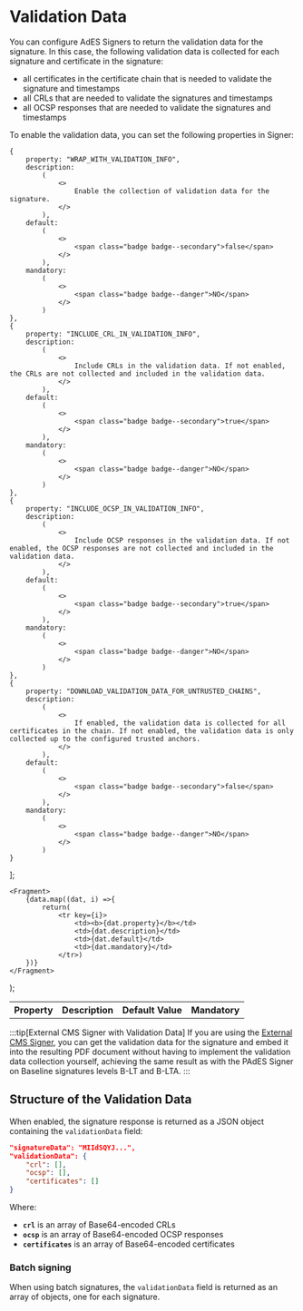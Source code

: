 
# Validation Data

You can configure AdES Signers to return the validation data for the signature. In this case, the following validation data is collected for each signature and certificate in the signature:
- all certificates in the certificate chain that is needed to validate the signature and timestamps
- all CRLs that are needed to validate the signatures and timestamps
- all OCSP responses that are needed to validate the signatures and timestamps

To enable the validation data, you can set the following properties in Signer:

    {
        property: "WRAP_WITH_VALIDATION_INFO",
        description:
            (
                <>
                    Enable the collection of validation data for the signature.
                </>
            ),
        default:
            (
                <>
                    <span class="badge badge--secondary">false</span>
                </>
            ),
        mandatory:
            (
                <>
                    <span class="badge badge--danger">NO</span>
                </>
            )
    },
    {
        property: "INCLUDE_CRL_IN_VALIDATION_INFO",
        description:
            (
                <>
                    Include CRLs in the validation data. If not enabled, the CRLs are not collected and included in the validation data.
                </>
            ),
        default:
            (
                <>
                    <span class="badge badge--secondary">true</span>
                </>
            ),
        mandatory:
            (
                <>
                    <span class="badge badge--danger">NO</span>
                </>
            )
    },
    {
        property: "INCLUDE_OCSP_IN_VALIDATION_INFO",
        description:
            (
                <>
                    Include OCSP responses in the validation data. If not enabled, the OCSP responses are not collected and included in the validation data.
                </>
            ),
        default:
            (
                <>
                    <span class="badge badge--secondary">true</span>
                </>
            ),
        mandatory:
            (
                <>
                    <span class="badge badge--danger">NO</span>
                </>
            )
    },
    {
        property: "DOWNLOAD_VALIDATION_DATA_FOR_UNTRUSTED_CHAINS",
        description:
            (
                <>
                    If enabled, the validation data is collected for all certificates in the chain. If not enabled, the validation data is only collected up to the configured trusted anchors.
                </>
            ),
        default:
            (
                <>
                    <span class="badge badge--secondary">false</span>
                </>
            ),
        mandatory:
            (
                <>
                    <span class="badge badge--danger">NO</span>
                </>
            )
    }
];

    <Fragment>
        {data.map((dat, i) =>{
            return(
                <tr key={i}>
                    <td><b>{dat.property}</b></td>
                    <td>{dat.description}</td>
                    <td>{dat.default}</td>
                    <td>{dat.mandatory}</td>
                </tr>)
        })}
    </Fragment>
);

<table>
    <th>Property</th>
    <th>Description</th>
    <th>Default Value</th>
    <th>Mandatory</th>
    <tbody>
    <GenTable data={data}/>
    </tbody>
</table>

:::tip[External CMS Signer with Validation Data]
If you are using the [External CMS Signer](./pades-signer/external-cms), you can get the validation data for the signature and embed it into the resulting PDF document without having to implement the validation data collection yourself, achieving the same result as with the PAdES Signer on Baseline signatures levels B-LT and B-LTA.
:::

## Structure of the Validation Data

When enabled, the signature response is returned as a JSON object containing the `validationData` field:

```json
"signatureData": "MIIdSQYJ...",
"validationData": {
    "crl": [],
    "ocsp": [],
    "certificates": []
}
```

Where:
- **`crl`** is an array of Base64-encoded CRLs
- **`ocsp`** is an array of Base64-encoded OCSP responses
- **`certificates`** is an array of Base64-encoded certificates

### Batch signing

When using batch signatures, the `validationData` field is returned as an array of objects, one for each signature.
